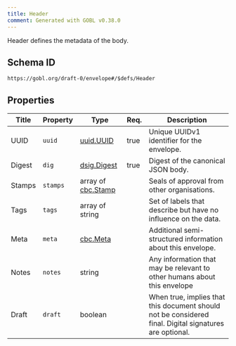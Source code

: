 ```yaml
---
title: Header
comment: Generated with GOBL v0.38.0
---
```


Header defines the metadata of the body.

## Schema ID

`https://gobl.org/draft-0/envelope#/$defs/Header`

## Properties

| Title  | Property | Type                                     | Req. | Description                                                                                            |
|--------|----------|------------------------------------------|------|--------------------------------------------------------------------------------------------------------|
| UUID   | `uuid`   | [uuid.UUID](/draft-0/uuid/uuid)          | true | Unique UUIDv1 identifier for the envelope.                                                             |
| Digest | `dig`    | [dsig.Digest](/draft-0/dsig/digest)      | true | Digest of the canonical JSON body.                                                                     |
| Stamps | `stamps` | array of [cbc.Stamp](/draft-0/cbc/stamp) |      | Seals of approval from other organisations.                                                            |
| Tags   | `tags`   | array of string                          |      | Set of labels that describe but have no influence on the data.                                         |
| Meta   | `meta`   | [cbc.Meta](/draft-0/cbc/meta)            |      | Additional semi-structured information about this envelope.                                            |
| Notes  | `notes`  | string                                   |      | Any information that may be relevant to other humans about this envelope                               |
| Draft  | `draft`  | boolean                                  |      | When true, implies that this document should not be considered final. Digital signatures are optional. |


